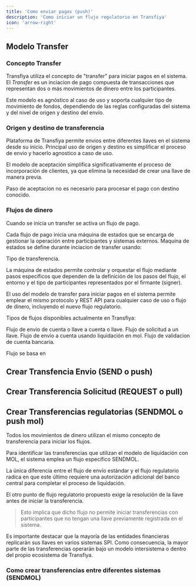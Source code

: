 ```yaml
---
title: 'Como enviar pagos (push)'
description: 'Como iniciar un flujo regulatorio en Transfiya'
icon: 'arrow-right'
---
```


## Modelo Transfer

### Concepto Transfer

Transfiya utiliza el concepto de "transfer" para iniciar pagos en el sistema.
El *Transfer* es un inciacion de pago compuesta de transacciones que representan dos o más movimientos de dinero entre los participantes.

Este modelo es agnóstico al caso de uso y soporta cualquier tipo de movimiento de fondos, dependiendo de las reglas configuradas del sistema y del nivel de origen y destino del envío.

### Origen y destino de transferencia

Plataforma de Transfiya permite envios entre diferentes llaves en el sistema desde su inicio. Principal uso de origen y destino es simplificar el proceso de envio y hacerlo agnostico a caso de uso.

<Note> El modelo de aceptación simplifica significativamente el proceso de incorporación de clientes, ya que elimina la necesidad de crear una llave de manera previa.</Note>

<Tip> Paso de aceptacion no es necesario para procesar el pago con destino conocido.</Tip>

### Flujos de dinero

Cuando se inicia un transfer se activa un flujo de pago.

Cada flujo de pago inicia una máquina de estados que se encarga de gestionar la operación entre participantes y sistemas externos. Maquina de estados se define durante inciacion de transfer usando:

<ResponseField name="labels.type" type="string[SEND, SENDMOL, REQUEST, ONBOARDING]">
    Tipo de transferencia.
</ResponseField>

La máquina de estados permite controlar y orquestar el flujo mediante pasos específicos que dependen de la definición de los pasos del flujo, el entorno y el tipo de participantes representados por el firmante (signer).

<Note> El uso del modelo de transfer para iniciar pagos en el sistema permite emplear el mismo protocolo y REST API para cualquier caso de uso o flujo de dinero, incluyendo el nuevo flujo regulatorio. </Note>

Tipos de flujos disponibles actualmente en Transfiya:

<CardGroup cols={2}>
  <Card title="SEND" icon="share-from-square">
      Flujo de envio de cuenta o llave a cuenta o llave.
  </Card>
  <Card title="REQUEST" icon="inbox">
      Flujo de solicitud a un llave.
  </Card>
  <Card title="SENDMOL" icon="share">
      Flujo de envio a cuenta usando liquidación en mol.
  </Card>
  <Card title="ONBOARDING" icon="check">
      Flujo de validacion de cuenta bancaria.
  </Card>
</CardGroup>

Flujo se basa en




## Crear Transfencia Envio (SEND o push)

## Crear Transferencia Solicitud (REQUEST o pull)

## Crear Transferencias regulatorias (SENDMOL o push mol)

Todos los movimientos de dinero utilizan el mismo concepto de transferencia para iniciar los flujos.

Para identificar las transferencias que utilizan el modelo de liquidación con MOL, el sistema emplea un flujo específico SENDMOL.

<Note> La única diferencia entre el flujo de envío estándar y el flujo regulatorio radica en que este último requiere una autorización adicional del banco central para completar el proceso de liquidación. </Note>

El otro punto de flujo regulatorio propuesto exige la resolución de la llave antes de iniciar la transferencia.

> Esto implica que dicho flujo no permite iniciar transferencias con participantes que no tengan una llave previamente registrada en el sistema.

Es importante destacar que la mayoría de las entidades financieras replicarán sus llaves en varios sistemas SPI. Como consecuencia, la mayor parte de las transferencias operarán bajo un modelo intersistema o dentro del propio ecosistema de Transfiya.

### Como crear transferencias entre diferentes sistemas (SENDMOL)
